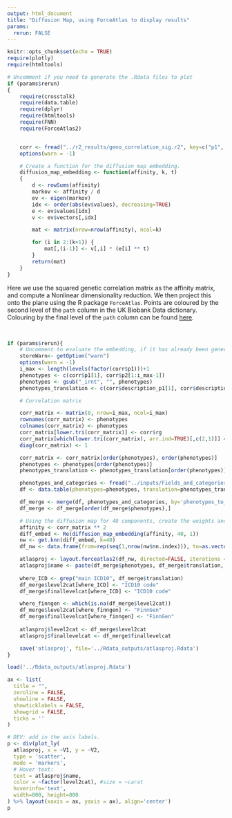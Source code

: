 ```yaml
---
output: html_document
title: "Diffusion Map, using ForceAtlas to display results"
params:
  rerun: FALSE
---
```


```r
knitr::opts_chunk$set(echo = TRUE)
require(plotly)
require(htmltools)

# Uncomment if you need to generate the .Rdata files to plot
if (params$rerun)
{
    require(crosstalk)
    require(data.table)
    require(dplyr)
    require(htmltools)
    require(FNN)
    require(ForceAtlas2)


    corr <- fread("../r2_results/geno_correlation_sig.r2", key=c("p1", "p2"))
    options(warn = -1)

    # Create a function for the diffusion map embedding.
    diffusion_map_embedding <- function(affinity, k, t)
    {
        d <- rowSums(affinity)
        markov <- affinity / d
        ev <- eigen(markov)
        idx <- order(abs(ev$values), decreasing=TRUE)
        e <- ev$values[idx]
        v <- ev$vectors[,idx]

        mat <- matrix(nrow=nrow(affinity), ncol=k)

        for (i in 2:(k+1)) {
        	mat[,(i-1)] <- v[,i] * (e[i] ** t)
        }
        return(mat)
    }
}

```

Here we use the squared genetic correlation matrix as the affinity matrix, and compute a Nonlinear dimensionality reduction. We then project this onto the plane using the R package `ForceAtlas`. Points are coloured by the second level of the `path` column in the UK Biobank Data dictionary. Colouring by the final level of the `path` column can be found [here](diffusion_map_final_level.html).

<br>

```r

if (params$rerun){
    # Uncomment to evaluate the embedding, if it has already been generated just load it in.
    storeWarn<- getOption("warn")
    options(warn = -1) 
    i_max <- length(levels(factor(corr$p1)))+1
    phenotypes <- c(corr$p1[1], corr$p2[1:i_max-1])
    phenotypes <- gsub("_irnt", "", phenotypes)
    phenotypes_translation <- c(corr$description_p1[1], corr$description_p2[1:i_max-1])

    # Correlation matrix

    corr_matrix <- matrix(0, nrow=i_max, ncol=i_max)
    rownames(corr_matrix) <- phenotypes
    colnames(corr_matrix) <- phenotypes
    corr_matrix[lower.tri(corr_matrix)] <- corr$rg
    corr_matrix[which(lower.tri(corr_matrix), arr.ind=TRUE)[,c(2,1)]] <- corr$rg
    diag(corr_matrix) <- 1

    corr_matrix <- corr_matrix[order(phenotypes), order(phenotypes)]
    phenotypes <- phenotypes[order(phenotypes)]
    phenotypes_translation <- phenotypes_translation[order(phenotypes)]

    phenotypes_and_categories <- fread("../inputs/Fields_and_categories.tsv") %>% mutate(phenotypes_to_match = FieldID)
    df <- data.table(phenotypes=phenotypes, translation=phenotypes_translation) %>% mutate(phenotypes_to_match = gsub("_.*", "", phenotypes))

    df_merge <- merge(df, phenotypes_and_categories, by='phenotypes_to_match', all.x=TRUE)
    df_merge <- df_merge[order(df_merge$phenotypes),]

    # Using the diffusion map for 40 components, create the weights and use the force atlas package.
    affinity <- corr_matrix ** 2
    diff_embed <- Re(diffusion_map_embedding(affinity, 40, 1))
    nw <- get.knn(diff_embed, k=40)
    df_nw <- data.frame(from=rep(seq(1,nrow(nw$nn.index))), to=as.vector(nw$nn.index), weights=1)

    atlasproj <- layout.forceatlas2(df_nw, directed=FALSE, iterations = 5000, plotstep = 100)
    atlasproj$name <- paste(df_merge$phenotypes, df_merge$translation, sep=" : ")
    
    where_ICD <- grep("main ICD10", df_merge$translation)
    df_merge$level2cat[where_ICD] <- "ICD10 code"
    df_merge$finallevelcat[where_ICD] <- "ICD10 code"

    where_finngen <- which(is.na(df_merge$level2cat))
    df_merge$level2cat[where_finngen] <- "FinnGen"
    df_merge$finallevelcat[where_finngen] <- "FinnGen"
    
    atlasproj$level2cat <- df_merge$level2cat
    atlasproj$finallevelcat <- df_merge$finallevelcat

    save('atlasproj', file='../Rdata_outputs/atlasproj.Rdata')
}

load('../Rdata_outputs/atlasproj.Rdata')

ax <- list(
  title = "",
  zeroline = FALSE,
  showline = FALSE,
  showticklabels = FALSE,
  showgrid = FALSE,
  ticks = ''
)

# DEV: add in the axis labels.
p <- div(plot_ly(
  atlasproj, x = ~V1, y = ~V2,
  type = 'scatter',
  mode = 'markers',
  # Hover text:
  text = atlasproj$name,
  color = ~factor(level2cat), #size = ~carat
  hoverinfo='text',
  width=800, height=800
) %>% layout(xaxis = ax, yaxis = ax), align='center')
p
```
</div>